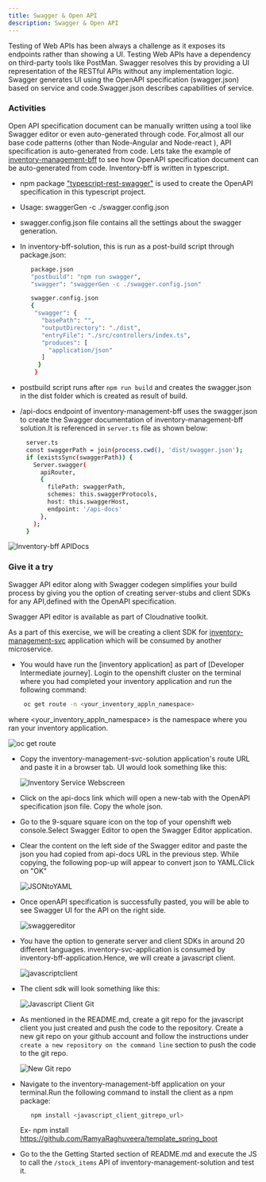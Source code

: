 ```yaml
---
title: Swagger & Open API                                                                                 
description: Swagger & Open API
---
```


Testing of Web APIs has been always a challenge as it exposes its endpoints rather than showing a UI. Testing Web APIs have a dependency on third-party tools like PostMan.
Swagger resolves this by providing a UI representation of the RESTful APIs without any implementation logic. Swagger generates UI using the OpenAPI specification (swagger.json) 
based on service and code.Swagger.json describes capabilities of service.

### Activities

Open API specification document can be manually written using a tool like Swagger editor or even auto-generated through code.
For,almost all our base code patterns (other than Node-Angular and Node-react ), API specification is auto-generated from code.
Lets take the example of [inventory-management-bff](https://github.com/ibm-gsi-ecosystem/inventory-management-bff-solution) to see how OpenAPI specification document can be auto-generated from code.
Inventory-bff is written in typescript. 
- npm package ["typescript-rest-swagger"](https://www.npmjs.com/package/typescript-rest-swagger) is used to create the OpenAPI specification in this typescript project.
- Usage: swaggerGen -c ./swagger.config.json 
- swagger.config.json file contains all the settings about the swagger generation.
- In inventory-bff-solution, this is run as a post-build script through package.json:
  
  ```bash
     package.json
     "postbuild": "npm run swagger",
     "swagger": "swaggerGen -c ./swagger.config.json"
  ```
  
  ```bash
     swagger.config.json
     {
      "swagger": {
        "basePath": "",
        "outputDirectory": "./dist",
        "entryFile": "./src/controllers/index.ts",
        "produces": [
          "application/json"
        ]
       }
      }
  ```
- postbuild script runs after `npm run build` and creates the swagger.json in the dist folder which is created as result of build.

- /api-docs endpoint of inventory-management-bff uses the swagger.json to create the Swagger documentation of inventory-management-bff solution.It is referenced in `server.ts` file as shown below:
 ```bash 
      server.ts
      const swaggerPath = join(process.cwd(), 'dist/swagger.json');
      if (existsSync(swaggerPath)) {
        Server.swagger(
          apiRouter,
          {
            filePath: swaggerPath,
            schemes: this.swaggerProtocols,
            host: this.swaggerHost,
            endpoint: '/api-docs'
          },
        );
      }
  ```
  ![Inventory-bff APIDocs](./images/invbff_openapi.png)
  
### Give it a try

Swagger API editor along with Swagger codegen simplifies your build process by giving you the option of creating server-stubs and client SDKs for any API,defined with the OpenAPI specification.

Swagger API editor is available as part of Cloudnative toolkit.

As a part of this exercise, we will be creating a client SDK for [inventory-management-svc](https://github.com/ibm-gsi-ecosystem/inventory-management-svc-solution) application which will be consumed by another microservice.

- You would have run the [inventory application] as part of [Developer Intermediate journey].
  Login to the openshift cluster on the terminal where you had completed your inventory application and run the following command:

  ```bash
   oc get route -n <your_inventory_appln_namespace>
  ```
where <your_inventory_appln_namespace> is the namespace where you ran your inventory application.
  
  ![oc get route](./images/openapi-practical.png)


- Copy the inventory-management-svc-solution application's route URL and paste it in a browser tab.
  UI would look something like this:

   ![Inventory Service Webscreen](./images/inv-mgmt-svc_ui.png)

- Click on the api-docs link which will open a new-tab with the OpenAPI specification json file. Copy the whole json.

- Go to the 9-square square icon on the top of your openshift web console.Select Swagger Editor to open the Swagger Editor application.

- Clear the content on the left side of the Swagger editor and paste the json you had copied from api-docs URL in the previous step.
  While copying, the following pop-up will appear to convert json to YAML.Click on "OK"

  ![JSONtoYAML](./images/convertjsontoyaml.png)

- Once openAPI specification is successfully pasted, you will be able to see Swagger UI for the API on the right side.
 
  ![swaggereditor](./images/swaggereditor.png)

- You have the option to generate server and client SDKs in around 20 different languages.
  inventory-svc-application is consumed by inventory-bff-application.Hence, we will create a javascript client.

   ![javascriptclient](./images/javascript_client.png)

- The client sdk will look something like this:
  
  ![Javascript Client Git](./images/javascriptclient_git.png)

- As mentioned in the README.md, create a git repo for the javascript client you just created and push the code to the repository.
  Create a new git repo on your github account and follow the instructions under `create a new repository on the command line` section 
  to push the code to the git repo.

  ![New Git repo](./images/newgitrepo.png)

- Navigate to the inventory-management-bff application on your terminal.Run the following command to install the client as a npm package:

  ```bash
     npm install <javascript_client_gitrepo_url>
  ```
  Ex- npm install https://github.com/RamyaRaghuveera/template_spring_boot

- Go to the the Getting Started section of README.md and execute the JS to call the `/stock_items` API of inventory-management-solution 
  and test it.








